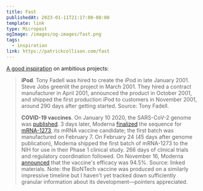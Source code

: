 ```yaml
---
title: Fast
publishedAt: 2023-01-11T21:17:00-08:00
template: link
type: Micropost
ogImage: /images/og-images/fast.png
tags:
  - inspiration
link: https://patrickcollison.com/fast
---
```


[A good inspiration](https://patrickcollison.com/fast) on ambitious projects:

> **iPod**. Tony Fadell was hired to create the iPod in late January 2001. Steve Jobs greenlit the project in March 2001. They hired a contract manufacturer in April 2001, announced the product in October 2001, and shipped the first production iPod to customers in November 2001, around 290 days after getting started. Source: Tony Fadell.
>
> **COVID-19 vaccines**. On January 10 2020, the SARS-CoV-2 genome was [published](https://virological.org/t/novel-2019-coronavirus-genome/319). 3 days later, Moderna [finalized](https://www.modernatx.com/modernas-work-potential-vaccine-against-covid-19) the sequence for [mRNA-1273](https://en.wikipedia.org/wiki/Moderna#COVID-19_vaccine_candidate), its mRNA vaccine candidate; the first batch was manufactured on February 7. On February 24 (45 days after genome publication), Moderna shipped the first batch of mRNA-1273 to the NIH for use in their Phase 1 clinical study. 266 days of clinical trials and regulatory coordination followed. On November 16, Moderna [announced](https://investors.modernatx.com/news-releases/news-release-details/modernas-covid-19-vaccine-candidate-meets-its-primary-efficacy) that the vaccine's efficacy was 94.5%. Source: linked materials. Note: the BioNTech vaccine was produced on a similarly impressive timeline but I haven't yet tracked down sufficiently granular information about its development—pointers appreciated.
